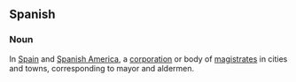 ==Spanish==
===Noun===
In [[Spain]] and [[Spanish America]], a [[corporation]] or body of [[magistrate]]s in cities and towns, corresponding to mayor and aldermen.